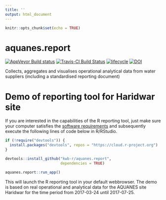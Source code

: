 ---
title: ''
output: html_document
---

```{r setup, include=FALSE}
knitr::opts_chunk$set(echo = TRUE)
```

# aquanes.report

[![AppVeyor Build status](https://ci.appveyor.com/api/projects/status/5s0ekleh3f1wnjch/branch/master?svg=true)](https://ci.appveyor.com/project/KWB-R/aquanes-report/branch/master)
[![Travis-CI Build Status](https://travis-ci.org/KWB-R/aquanes.report.svg?branch=master)](https://travis-ci.org/KWB-R/aquanes.report)
[![lifecycle](https://img.shields.io/badge/lifecycle-stable-brightgreen.svg)](https://www.tidyverse.org/lifecycle/#stable)
[![DOI](https://zenodo.org/badge/83431353.svg)](https://zenodo.org/badge/latestdoi/83431353)


Collects, aggregates and visualises operational analytical data from water suppliers (including a standardised reporting document)

# Demo of reporting tool for Haridwar site   

If you are interested in the capabilities of the R reporting tool, just make sure your computer satisfies the [software requirements](articles/A1_installation.html#pre-required-software) and subsequently execute the following lines of code below in R/RStudio. 

```{r eval=FALSE}
if (!require("devtools")) {
  install.packages("devtools", repos = "https://cloud.r-project.org")
}

devtools::install_github("kwb-r/aquanes.report", 
                         dependencies = TRUE)

aquanes.report::run_app()

```

This will launch the R reporting tool in your default webbrowser. The demo is based on real operational and analytical data for the AQUANES site Haridwar for the time period from 2017-03-24 until 2017-07-25. 
